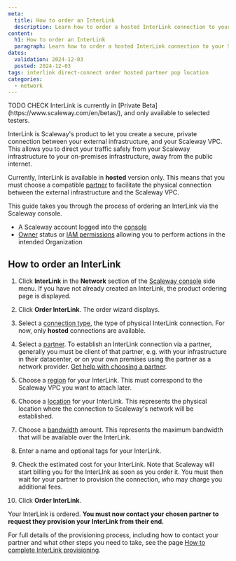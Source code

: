 ```yaml
---
meta:
  title: How to order an InterLink
  description: Learn how to order a hosted InterLink connection to your Scaleway cloud infrastructure via your chosen partner. Step-by-step guide included.
content:
  h1: How to order an InterLink
  paragraph: Learn how to order a hosted InterLink connection to your Scaleway cloud infrastructure via your chosen partner. Step-by-step guide included.
dates:
  validation: 2024-12-03
  posted: 2024-12-03
tags: interlink direct-connect order hosted partner pop location
categories:
  - network
---
```


<Message type="important">
TODO CHECK InterLink is currently in [Private Beta](https://www.scaleway.com/en/betas/), and only available to selected testers.
</Message>

InterLink is Scaleway's product to let you create a secure, private connection between your external infrastructure, and your Scaleway VPC. This allows you to direct your traffic safely from your Scaleway infrastructure to your on-premises infrastructure, away from the public internet.

Currently, InterLink is available in **hosted** version only. This means that you must choose a compatible [partner](/network/interlink/concepts/#partner) to facilitate the physical connection between the external infrastructure and the Scaleway VPC.

<Lightbox src="scaleway-interlink-diag-simple.webp" alt="A diagram shows how a Scaleway VPC, to the left, can be attached to an InterLink, which then connects to external customer infrastructure." />

This guide takes you through the process of ordering an InterLink via the Scaleway console.

<Macro id="requirements" />

- A Scaleway account logged into the [console](https://console.scaleway.com)
- [Owner](/identity-and-access-management/iam/concepts/#owner) status or [IAM permissions](/identity-and-access-management/iam/concepts/#permission) allowing you to perform actions in the intended Organization

## How to order an InterLink

1. Click **InterLink** in the **Network** section of the [Scaleway console](https://console.scaleway.com) side menu. If you have not already created an InterLink, the product ordering page is displayed.

2. Click **Order InterLink**. The order wizard displays.

3. Select a [connection type](/network/interlink/concepts/#connection-type), the type of physical InterLink connection. For now, only **hosted** connections are available.

4. Select a [partner](/network/interlink/concepts/#partner). To establish an InterLink connection via a partner, generally you must be client of that partner, e.g. with your infrastructure in their datacenter, or on your own premises using the partner as a network provider. [Get help with choosing a partner](/network/interlink/reference-content/overview/#hosted-interlinks).

5. Choose a [region](/network/interlink/concepts/#partner) for your InterLink. This must correspond to the Scaleway VPC you want to attach later.

6. Choose a [location](/network/interlink/concepts/#partner) for your InterLink. This represents the physical location where the connection to Scaleway's network will be established.

7. Choose a [bandwidth](/network/interlink/concepts/#bandwidth) amount. This represents the maximum bandwidth that will be available over the InterLink.

8. Enter a name and optional tags for your InterLink.

9. Check the estimated cost for your InterLink. Note that Scaleway will start billing you for the InterLInk as soon as you order it. You must then wait for your partner to provision the connection, who may charge you additional fees.

10. Click **Order InterLink**.

Your InterLink is ordered. **You must now contact your chosen partner to request they provision your InterLink from their end.**

<Lightbox src="scaleway-interlink-ordering.webp" alt="A four step flow chart shows the following steps: 1. User orders InterLink via Scaleway, 2. User requests InterLink from partner, 3. Partner accepts InterLink request, 4. Partner provisions InterLink." />

For full details of the provisioning process, including how to contact your partner and what other steps you need to take, see the page [How to complete InterLink provisioning](/network/interlink/how-to/complete-provisioning/).

